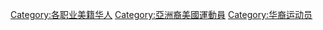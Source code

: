 [[Category:各职业美籍华人|Category:各职业美籍华人]]
[[Category:亞洲裔美國運動員|Category:亞洲裔美國運動員]]
[[Category:华裔运动员|Category:华裔运动员]]